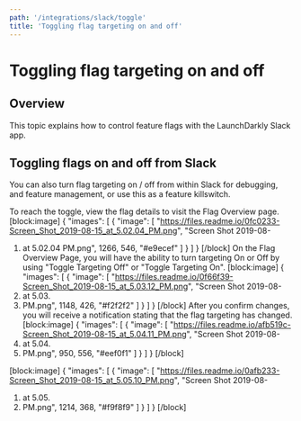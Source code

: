 ```yaml
---
path: '/integrations/slack/toggle'
title: 'Toggling flag targeting on and off'
---
```


# Toggling flag targeting on and off

## Overview

This topic explains how to control feature flags with the LaunchDarkly Slack app.

## Toggling flags on and off from Slack

You can also turn flag targeting on / off from within Slack for debugging, and feature management, or use this as a feature killswitch.

To reach the toggle, view the flag details to visit the Flag Overview page.
[block:image]
{
"images": [
{
"image": [
"https://files.readme.io/0fc0233-Screen_Shot_2019-08-15_at_5.02.04_PM.png",
"Screen Shot 2019-08-

1. at 5.02.04 PM.png",
   1266,
   546,
   "#e9ecef"
   ]
   }
   ]
   }
   [/block]
   On the Flag Overview Page, you will have the ability to turn targeting On or Off by using "Toggle Targeting Off" or "Toggle Targeting On".
   [block:image]
   {
   "images": [
   {
   "image": [
   "https://files.readme.io/0f66f39-Screen_Shot_2019-08-15_at_5.03.12_PM.png",
   "Screen Shot 2019-08-
1. at 5.03.
1. PM.png",
   1148,
   426,
   "#f2f2f2"
   ]
   }
   ]
   }
   [/block]
   After you confirm changes, you will receive a notification stating that the flag targeting has changed.
   [block:image]
   {
   "images": [
   {
   "image": [
   "https://files.readme.io/afb519c-Screen_Shot_2019-08-15_at_5.04.11_PM.png",
   "Screen Shot 2019-08-
1. at 5.04.
1. PM.png",
   950,
   556,
   "#eef0f1"
   ]
   }
   ]
   }
   [/block]

[block:image]
{
"images": [
{
"image": [
"https://files.readme.io/0afb233-Screen_Shot_2019-08-15_at_5.05.10_PM.png",
"Screen Shot 2019-08-

1. at 5.05.
1. PM.png",
   1214,
   368,
   "#f9f8f9"
   ]
   }
   ]
   }
   [/block]
